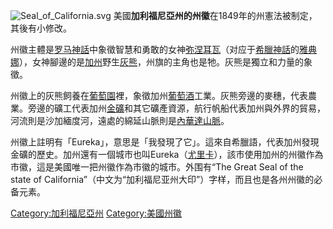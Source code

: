 {{unreferenced|time=2018-09-19T10:47:44+00:00}}
[[File:Seal_of_California.svg|thumb]]
美國'''加利福尼亞州的州徽'''在1849年的州憲法被制定，其後有小修改。

州徽主體是[[罗马神話|罗马神話]]中象徵智慧和勇敢的女神[[弥涅耳瓦|弥涅耳瓦]]（对应于[[希臘神話|希臘神話]]的[[雅典娜|雅典娜]]），女神腳邊的是[[加州|加州]]野生[[灰熊|灰熊]]，州旗的主角也是牠。灰熊是獨立和力量的象徵。

州徽上的灰熊飼養在[[葡萄園|葡萄園]]裡，象徵加州[[葡萄酒|葡萄酒]]工業。灰熊旁邊的麥穗，代表農業。旁邊的礦工代表加州[[金礦|金礦]]和其它礦產資源，航行帆船代表加州與外界的貿易，河流則是沙加緬度河，遠處的綿延山脈則是[[內華達山脈_(美國)|內華達山脈]]。

州徽上註明有「Eureka」，意思是「我發現了它」。這來自希臘語，代表加州發現金礦的歷史。加州還有一個城市也叫Eureka（[[尤里卡_(加利福尼亞州)|尤里卡]]），該市使用加州的州徽作為市徽，這是美國唯一把州徽作為市徽的城市。外围有“The Great Seal of the state of California”（中文为“加利福尼亚州大印”）字样，而且也是各州州徽的必备元素。
{{美國州徽}}
[[Category:加利福尼亞州|Category:加利福尼亞州]]
[[Category:美國州徽|Category:美國州徽]]